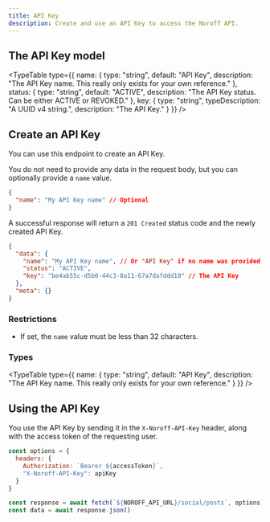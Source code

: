 ```yaml
---
title: API Key
description: Create and use an API Key to access the Noroff API.
---
```


## The API Key model

<TypeTable
  type={{
    name: {
      type: "string",
      default: "API Key",
      description: "The API Key name. This really only exists for your own reference."
    },
    status: {
      type: "string",
      default: "ACTIVE",
      description: "The API Key status. Can be either ACTIVE or REVOKED."
    },
    key: {
      type: "string",
      typeDescription: "A UUID v4 string.",
      description: "The API Key."
    }
  }}
/>

## Create an API Key

<EndpointDetails method="POST" path="/auth/create-api-key" />

You can use this endpoint to create an API Key.

You do not need to provide any data in the request body, but you can optionally provide a `name` value.

```json title="Request"
{
  "name": "My API Key name" // Optional
}
```

A successful response will return a `201 Created` status code and the newly created API Key.

```json title="Request"
{
  "data": {
    "name": "My API Key name", // Or "API Key" if no name was provided
    "status": "ACTIVE",
    "key": "be4ab55c-d5b0-44c3-8a11-67a7dafddd10" // The API Key
  },
  "meta": {}
}
```

### Restrictions

- If set, the `name` value must be less than 32 characters.

### Types

<TypeTable
  type={{
    name: {
      type: "string",
      default: "API Key",
      description: "The API Key name. This really only exists for your own reference."
    }
  }}
/>

## Using the API Key

You use the API Key by sending it in the `X-Noroff-API-Key` header, along with the access token of the requesting user.

```js
const options = {
  headers: {
    Authorization: `Bearer ${accessToken}`,
    "X-Noroff-API-Key": apiKey
  }
}

const response = await fetch(`${NOROFF_API_URL}/social/posts`, options)
const data = await response.json()
```

